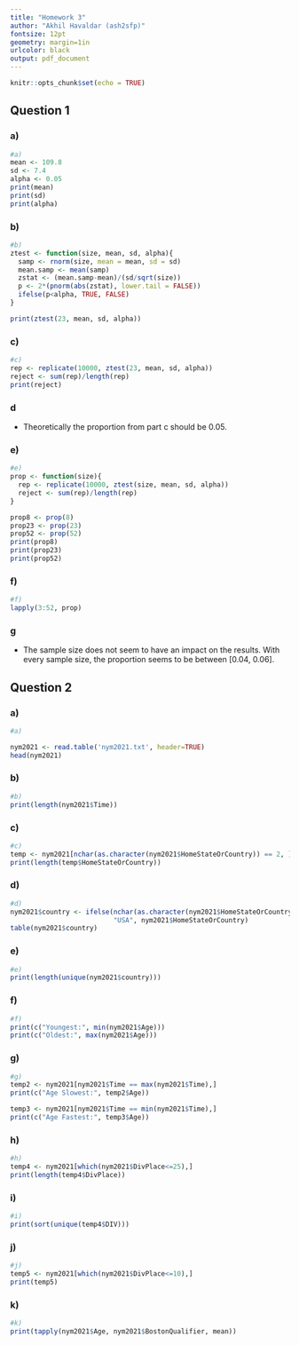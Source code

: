 ```yaml
---
title: "Homework 3" 
author: "Akhil Havaldar (ash2sfp)"
fontsize: 12pt
geometry: margin=1in
urlcolor: black
output: pdf_document
---
```


```r
knitr::opts_chunk$set(echo = TRUE)
```

## Question 1
### a) 
```r
#a) 
mean <- 109.8
sd <- 7.4
alpha <- 0.05
print(mean)
print(sd)
print(alpha)
```

### b) 
```r
#b) 
ztest <- function(size, mean, sd, alpha){
  samp <- rnorm(size, mean = mean, sd = sd)
  mean.samp <- mean(samp)
  zstat <- (mean.samp-mean)/(sd/sqrt(size))
  p <- 2*(pnorm(abs(zstat), lower.tail = FALSE))
  ifelse(p<alpha, TRUE, FALSE)
}

print(ztest(23, mean, sd, alpha))
```

### c) 
```r
#c)
rep <- replicate(10000, ztest(23, mean, sd, alpha))
reject <- sum(rep)/length(rep)
print(reject)
```

### d
- Theoretically the proportion from part c should be 0.05. 

### e) 
```r
#e) 
prop <- function(size){
  rep <- replicate(10000, ztest(size, mean, sd, alpha))
  reject <- sum(rep)/length(rep)
}

prop8 <- prop(8)
prop23 <- prop(23)
prop52 <- prop(52)
print(prop8)
print(prop23)
print(prop52)
```

### f) 
```r
#f) 
lapply(3:52, prop)
```


### g
- The sample size does not seem to have an impact on the results. With every sample size, the proportion seems to be between [0.04, 0.06]. 



## Question 2
### a) 
```r
#a) 

nym2021 <- read.table('nym2021.txt', header=TRUE)
head(nym2021)
```

### b) 
```r
#b)
print(length(nym2021$Time))
```

### c) 
```r
#c)
temp <- nym2021[nchar(as.character(nym2021$HomeStateOrCountry)) == 2, ]
print(length(temp$HomeStateOrCountry))
```

### d) 
```r
#d)
nym2021$country <- ifelse(nchar(as.character(nym2021$HomeStateOrCountry)) == 2, 
                          "USA", nym2021$HomeStateOrCountry)
table(nym2021$country)
```

### e) 
```r
#e) 
print(length(unique(nym2021$country)))
```

### f)
```r
#f)
print(c("Youngest:", min(nym2021$Age)))
print(c("Oldest:", max(nym2021$Age)))
```

### g)
```r
#g) 
temp2 <- nym2021[nym2021$Time == max(nym2021$Time),]
print(c("Age Slowest:", temp2$Age))

temp3 <- nym2021[nym2021$Time == min(nym2021$Time),]
print(c("Age Fastest:", temp3$Age))
```

### h)
```r
#h) 
temp4 <- nym2021[which(nym2021$DivPlace<=25),]
print(length(temp4$DivPlace))
```
### i)
```r
#i) 
print(sort(unique(temp4$DIV)))
```

### j)
```r
#j) 
temp5 <- nym2021[which(nym2021$DivPlace<=10),]
print(temp5)
```

### k)
```r
#k) 
print(tapply(nym2021$Age, nym2021$BostonQualifier, mean))
```

